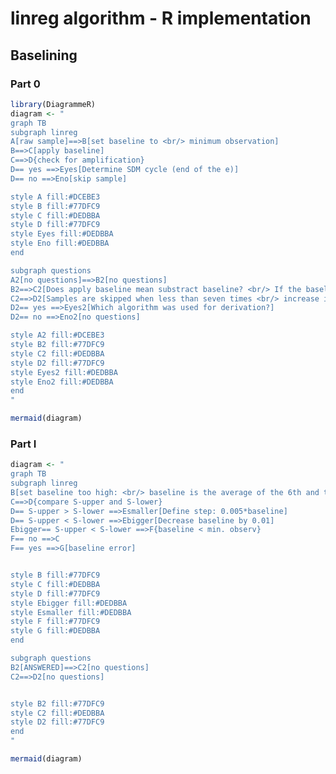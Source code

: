 # linreg algorithm - R implementation

## Baselining

### Part 0

```r
library(DiagrammeR)
diagram <- "
graph TB
subgraph linreg
A[raw sample]==>B[set baseline to <br/> minimum observation]
B==>C[apply baseline]
C==>D{check for amplification}
D== yes ==>Eyes[Determine SDM cycle (end of the e)]
D== no ==>Eno[skip sample]

style A fill:#DCEBE3
style B fill:#77DFC9
style C fill:#DEDBBA
style D fill:#77DFC9
style Eyes fill:#DEDBBA
style Eno fill:#DEDBBA
end

subgraph questions
A2[no questions]==>B2[no questions]
B2==>C2[Does apply baseline mean substract baseline? <br/> If the baseline is smaller than 0, should it be also substracted?]
C2==>D2[Samples are skipped when less than seven times <br/> increase in fluorescence values is observed]
D2== yes ==>Eyes2[Which algorithm was used for derivation?]
D2== no ==>Eno2[no questions]

style A2 fill:#DCEBE3
style B2 fill:#77DFC9
style C2 fill:#DEDBBA
style D2 fill:#77DFC9
style Eyes2 fill:#DEDBBA
style Eno2 fill:#DEDBBA
end
"

mermaid(diagram)
```

### Part I

```r

diagram <- "
graph TB
subgraph linreg
B[set baseline too high: <br/> baseline is the average of the 6th and the 7th point <br/> below the plateau phase]==>C[apply baseline]
C==>D{compare S-upper and S-lower}
D== S-upper > S-lower ==>Esmaller[Define step: 0.005*baseline]
D== S-upper < S-lower ==>Ebigger[Decrease baseline by 0.01]
Ebigger== S-upper < S-lower ==>F{baseline < min. observ}
F== no ==>C
F== yes ==>G[baseline error]


style B fill:#77DFC9
style C fill:#DEDBBA
style D fill:#77DFC9
style Ebigger fill:#DEDBBA
style Esmaller fill:#DEDBBA
style F fill:#77DFC9
style G fill:#DEDBBA
end

subgraph questions
B2[ANSWERED]==>C2[no questions]
C2==>D2[no questions]


style B2 fill:#77DFC9
style C2 fill:#DEDBBA
style D2 fill:#77DFC9
end
"

mermaid(diagram)
```